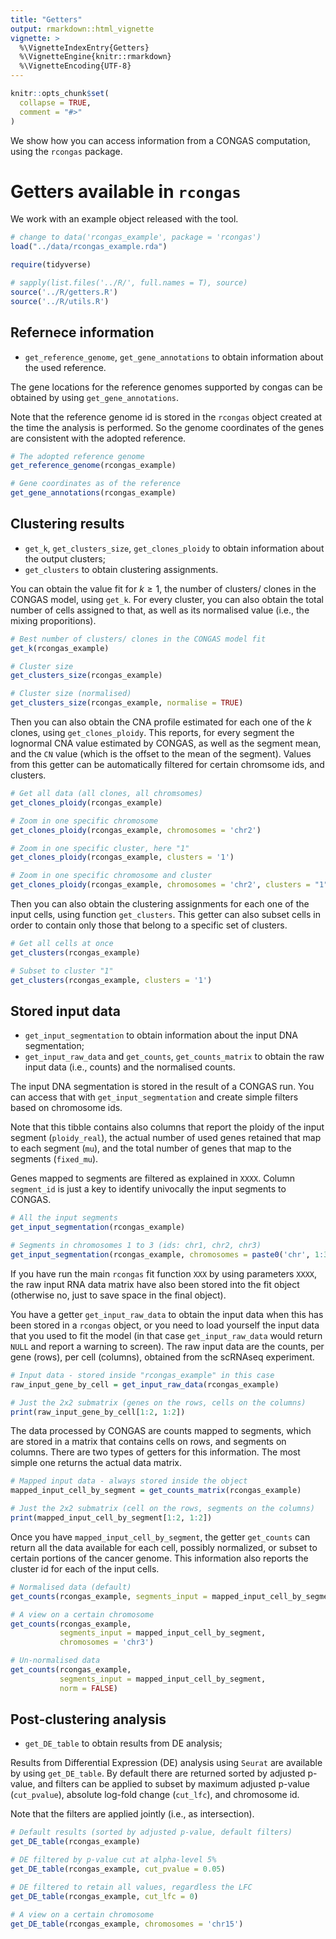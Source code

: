 ```yaml
---
title: "Getters"
output: rmarkdown::html_vignette
vignette: >
  %\VignetteIndexEntry{Getters}
  %\VignetteEngine{knitr::rmarkdown}
  %\VignetteEncoding{UTF-8}
---
```


```r
knitr::opts_chunk$set(
  collapse = TRUE,
  comment = "#>"
)
```

We show how you can access information from a CONGAS computation, using the `rcongas` package. 

# Getters available in `rcongas`

We work with an example object released with the tool. 
```r
# change to data('rcongas_example', package = 'rcongas')
load("../data/rcongas_example.rda")

require(tidyverse)

# sapply(list.files('../R/', full.names = T), source)
source('../R/getters.R')
source('../R/utils.R')

```

## Refernece information

* `get_reference_genome`, `get_gene_annotations` to obtain information about the used reference.

The gene locations for the reference genomes supported by congas can be obtained by using `get_gene_annotations`. 

Note that the reference genome id is stored in the `rcongas` object created at the time the analysis is performed. So the genome coordinates of the genes are consistent with the adopted reference.

```r
# The adopted reference genome
get_reference_genome(rcongas_example)

# Gene coordinates as of the reference
get_gene_annotations(rcongas_example)
```

## Clustering results

* `get_k`, `get_clusters_size`, `get_clones_ploidy` to obtain information about the output clusters;
* `get_clusters` to obtain clustering assignments.

You can obtain the value fit for $k\geq 1$, the number of clusters/ clones in the CONGAS model, using `get_k`. For every cluster, you can also obtain the total number of cells assigned to that, as well as its normalised value (i.e., the mixing proporitions).
```r
# Best number of clusters/ clones in the CONGAS model fit
get_k(rcongas_example)

# Cluster size
get_clusters_size(rcongas_example)

# Cluster size (normalised)
get_clusters_size(rcongas_example, normalise = TRUE)
```

Then you can also obtain the CNA profile estimated for each one of the $k$ clones, using `get_clones_ploidy`. This reports, for every segment the lognormal CNA value estimated by CONGAS, as well as the segment mean, and the `CN` value (which is the offset to the mean of the segment). Values from this getter can be automatically filtered for certain chromsome ids, and clusters.
```r
# Get all data (all clones, all chromsomes)
get_clones_ploidy(rcongas_example)

# Zoom in one specific chromosome
get_clones_ploidy(rcongas_example, chromosomes = 'chr2')

# Zoom in one specific cluster, here "1"
get_clones_ploidy(rcongas_example, clusters = '1')

# Zoom in one specific chromosome and cluster
get_clones_ploidy(rcongas_example, chromosomes = 'chr2', clusters = "1")
```

Then you can also obtain the clustering assignments for each one of the input cells,  using function `get_clusters`. This getter can also subset cells in order  to contain only those that belong to a specific set of clusters.
```r
# Get all cells at once
get_clusters(rcongas_example)

# Subset to cluster "1"
get_clusters(rcongas_example, clusters = '1')
```

## Stored input data

* `get_input_segmentation` to obtain information about the input DNA segmentation;
* `get_input_raw_data` and `get_counts`, `get_counts_matrix` to obtain the raw input data (i.e., counts) and the normalised counts.


The input DNA segmentation is stored in the result of a CONGAS run. You can access that with `get_input_segmentation` and create simple filters based on chromosome ids. 

Note that this tibble contains also columns that report the ploidy of the input segment (`ploidy_real`), the actual number of used genes retained that map to each segment (`mu`), and the total number of genes that map to the segments (`fixed_mu`). 

Genes mapped to segments are filtered as explained in `XXXX`. Column `segment_id` is just a key to identify univocally the input segments to CONGAS.


```r
# All the input segments
get_input_segmentation(rcongas_example)

# Segments in chromosomes 1 to 3 (ids: chr1, chr2, chr3)
get_input_segmentation(rcongas_example, chromosomes = paste0('chr', 1:3))
```


If you have run the main `rcongas` fit function `XXX` by using parameters `XXXX`, the raw input RNA data matrix have also been stored into the fit object (otherwise no, just to save space in the final object). 

You have a getter `get_input_raw_data` to obtain the input data when this has been stored in a `rcongas` object, or you need to load yourself the input data that you used to fit the model (in that case `get_input_raw_data` would return `NULL` and report a warning to screen). 
The raw input data are the counts, per gene (rows), per cell (columns), obtained from the scRNAseq experiment.

```r
# Input data - stored inside "rcongas_example" in this case
raw_input_gene_by_cell = get_input_raw_data(rcongas_example)

# Just the 2x2 submatrix (genes on the rows, cells on the columns)
print(raw_input_gene_by_cell[1:2, 1:2])
```

The data processed by CONGAS are counts mapped to segments, which are stored in a matrix that contains cells on rows, and segments on columns. There are two types of getters for this information. The most simple one returns the actual data matrix.

```r
# Mapped input data - always stored inside the object
mapped_input_cell_by_segment = get_counts_matrix(rcongas_example)

# Just the 2x2 submatrix (cell on the rows, segments on the columns)
print(mapped_input_cell_by_segment[1:2, 1:2])
```

Once you have `mapped_input_cell_by_segment`, the getter `get_counts` can return all the data available for each cell, possibly normalized, or subset to certain portions of the cancer genome. This information also reports the cluster id for each of the input cells. 

```r
# Normalised data (default)
get_counts(rcongas_example, segments_input = mapped_input_cell_by_segment)

# A view on a certain chromosome 
get_counts(rcongas_example,
           segments_input = mapped_input_cell_by_segment,
           chromosomes = 'chr3')

# Un-normalised data
get_counts(rcongas_example, 
           segments_input = mapped_input_cell_by_segment, 
           norm = FALSE)
```

## Post-clustering analysis

* `get_DE_table` to obtain results from DE analysis;

Results from Differential Expression (DE) analysis using `Seurat` are available by using `get_DE_table`. By default there are returned sorted by adjusted p-value, and filters can be applied to subset by maximum adjusted p-value (`cut_pvalue`), absolute log-fold change (`cut_lfc`), and chromosome id. 

Note that the filters are applied jointly (i.e., as intersection).

```r
# Default results (sorted by adjusted p-value, default filters)
get_DE_table(rcongas_example)

# DE filtered by p-value cut at alpha-level 5%
get_DE_table(rcongas_example, cut_pvalue = 0.05)

# DE filtered to retain all values, regardless the LFC
get_DE_table(rcongas_example, cut_lfc = 0)

# A view on a certain chromosome 
get_DE_table(rcongas_example, chromosomes = 'chr15')

```

